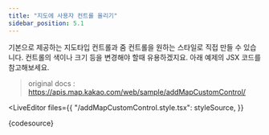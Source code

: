 ```yaml
---
title: "지도에 사용자 컨트롤 올리기"
sidebar_position: 5.1
---
```


기본으로 제공하는 지도타입 컨트롤과 줌 컨트롤을 원하는 스타일로 직접 만들 수 있습니다. 컨트롤의 색이나 크기 등을 변경해야 할때 유용하겠지요. 아래 예제의 JSX 코드를 참고해보세요.

> original docs : https://apis.map.kakao.com/web/sample/addMapCustomControl/


<LiveEditor
  files={{
    "/addMapCustomControl.style.tsx": styleSource,
  }}
>
  {codesource}
</LiveEditor>
